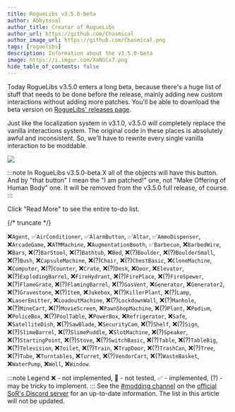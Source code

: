 ```yaml
---
title: RogueLibs v3.5.0-beta
author: Abbysssal
author_title: Creator of RogueLibs
author_url: https://github.com/Chasmical
author_image_url: https://github.com/Chasmical.png
tags: [roguelibs]
description: Information about the v3.5.0-beta
image: https://i.imgur.com/XaNGCx7.png
hide_table_of_contents: false
---
```


Today RogueLibs v3.5.0 enters a long beta, because there's a huge list of stuff that needs to be done before the release, mainly adding new custom interactions without adding more patches. You'll be able to download the beta version on [RogueLibs' releases page](https://github.com/Chasmical/RogueLibs/releases).

Just like the localization system in v3.1.0, v3.5.0 will completely replace the vanilla interactions system. The original code in these places is absolutely awful and inconsistent. So, we'll have to rewrite every single vanilla interaction to be moddable.

![](./screenshot.png)

:::note
In RogueLibs v3.5.0-beta.X all of the objects will have this button. And by "that button" I mean the "I am patched!" one, not "Make Offering of Human Body" one. It will be removed from the v3.5.0 full release, of course.
:::

Click "Read More" to see the entire to-do list.

{/* truncate */}

❌`Agent`, ✅`AirConditioner`, ✅`AlarmButton`, ✅`Altar`, ✅`AmmoDispenser`, ❌`ArcadeGame`, ❌`ATMMachine`, ❌`AugmentationBooth`, ✅`Barbecue`, ❌`BarbedWire`, ❌`Bars`, ❌(?)`BarStool`, ❌(?)`Bathtub`, ❌`Bed`, ❌(?)`Boulder`, ❌(?)`BoulderSmall`, ❌(?)`Bush`, ❌`CapsuleMachine`, ❌(?)`Chair`, ❌(?)`ChestBasic`, ❌`CloneMachine`, ❌`Computer`, ❌(?)`Counter`, ❌`Crate`, ❌(?)`Desk`, ❌`Door`, ❌`Elevator`, ❌(?)`ExplodingBarrel`, ❌`FireHydrant`, ❌(?)`FirePlace`, ❌(?)`FireSpewer`, ❌(?)`FlameGrate`, ❌(?)`FlamingBarrel`, ❌(?)`GasVent`, ❌`Generator`, ❌`Generator2`, ❌(?)`Gravestone`, ❌(?)`Item`, ❌`Jukebox`, ❌(?)`KillerPlant`, ❌(?)`Lamp`, ❌`LaserEmitter`, ❌`LoadoutMachine`, ❌(?)`LockdownWall`, ❌(?)`Manhole`, ❌(?)`MineCart`, ❌(?)`MovieScreen`, ❌`PawnShopMachine`, ❌(?)`Plant`, ❌`Podium`, ❌`PoliceBox`, ❌(?)`PoolTable`, ❌`PowerBox`, ❌`Refrigerator`, ❌`Safe`, ❌`SatelliteDish`, ❌(?)`SawBlade`, ❌`SecurityCam`, ❌(?)`Shelf`, ❌(?)`Sign`, ❌(?)`SlimeBarrel`, ❌(?)`SlimePuddle`, ❌`SlotMachine`, ❌(?)`Speaker`, ❌(?)`StartingPoint`, ❌(?)`Stove`, ❌(?)`SwitchBasic`, ❌(?)`Table`, ❌(?)`TableBig`, ❌(?)`Television`, ❌`Toilet`, ❌(?)`Train`, ❌`TrapDoor`, ❌(?)`TrashCan`, ❌(?)`Tree`, ❌(?)`Tube`, ❌`Turntables`, ❌`Turret`, ❌(?)`VendorCart`, ❌(?)`WasteBasket`, ❌`WaterPump`, ❌`Well`, ❌`Window`.

:::note Legend
❌ - not implemented, 🔹 - not tested, ✅ - implemented, (?) - may be tricky to implement.
:::
See the [#modding channel](https://discord.gg/m3zuHSwQw2) on the [official SoR's Discord server](https://discord.com/invite/streetsofrogue) for an up-to-date information. The list in this article will not be updated.

